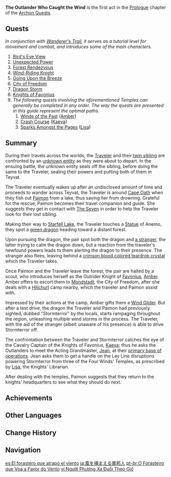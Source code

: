 {{Act Infobox
|image          = Story Card Prologue Act I.png
|type           = Archon
|chapter        = Prologue
|act            = I
|region         = Mondstadt
|next           = For a Tomorrow Without Tears
|archonQuestReq = [[Wanderer's Trail]]
}}
'''The Outlander Who Caught the Wind''' is the first act in the [[Prologue]] chapter of the [[Archon Quests]].

==Quests==
''In conjunction with [[Wanderer's Trail]], it serves as a tutorial level for movement and combat, and introduces some of the main characters.''
#[[Bird's Eye View]]
#[[Unexpected Power]]
#[[Forest Rendezvous]]
#[[Wind-Riding Knight]]
#[[Going Upon the Breeze]]
#[[City of Freedom]]
#[[Dragon Storm]]
#[[Knights of Favonius (Quest)|Knights of Favonius]]
#''The following quests involving the aforementioned Temples can generally be completed in any order. The way the quests are presented in this guide represent the optimal paths.''
##[[Winds of the Past]] ([[Amber]])
##[[Crash Course]] ([[Kaeya]])
##[[Sparks Amongst the Pages]] ([[Lisa]])

==Summary==
During their travels across the worlds, the [[Traveler]] and their [[Traveler's Sibling|twin sibling]] are confronted by an [[Unknown God|unknown entity]] as they were about to depart. In the ensuing battle, the unknown entity seals off the sibling, before doing the same to the Traveler, sealing their powers and putting both of them in Teyvat.

The Traveler eventually wakes up after an undisclosed amount of time and proceeds to wander across Teyvat, the Traveler is around [[Cape Oath]] when they fish out [[Paimon]] from a lake, thus saving her from drowning. Grateful for the rescue, Paimon becomes their travel companion and guide. She suggests they get in contact with [[Archons|The Seven]] in order to help the Traveler look for their lost sibling.

Making their way to [[Starfell Lake]], the Traveler touches a [[Statue of The Seven|Statue]] of Anemo, they spot a [[Dvalin|green dragon]] heading toward a distant forest.

Upon pursuing the dragon, the pair spot both the dragon and [[Venti|a stranger]], the latter trying to calm the dragon down, but a reaction from the traveler's newfound powers leads to them alerting the dragon to their presence. The stranger also flees, leaving behind a [[Teardrop Crystal|crimson blood colored teardrop crystal]] which the Traveler takes.

Once Paimon and the Traveler leave the forest, the pair are halted by a scout, who introduces herself as the Outrider Knight of [[Knights of Favonius|Favonius]], [[Amber]]. Amber offers to escort them to [[Mondstadt]], the City of Freedom, after she deals with a [[Hilichurls|Hilichurl]] camp nearby, which the traveler and Paimon assist with.

Impressed by their actions at the camp, Amber gifts them a [[Wind Glider]]. But after a test drive, the dragon the Traveler and Paimon had previously sighted, dubbed "Stormterror" by the locals, starts rampaging throughout the region, unleashing multiple wind storms in the process. The Traveler, with the aid of the stranger (albeit unaware of his presence) is able to drive Stormterror off.

The confrontation between the Traveler and Stormterror catches the eye of the Cavalry Captain of the Knights of Favonius, [[Kaeya]]; thus he asks the Outlanders to meet the Acting Grandmaster, [[Jean]], at their [[Knights of Favonius Headquarters|primary base of operations]]. Jean asks them to get a handle on the Ley Line disruptions powering Stormterror from three of the Four Winds' Temples, as prescribed by [[Lisa]], the Knights' Librarian.

After dealing with the temples, Paimon suggests that they return to the knights' headquarters to see what they should do next.

==Achievements==
{{Achievement Topic Table|quest=The Outlander Who Caught the Wind}}

==Other Languages==
{{Other Languages
|en      = The Outlander Who Caught the Wind
|zhs     = 捕风的异乡人
|zhs_rm  = Bǔfēng de Yìxiāngrén
|zht     = 捕風的異鄉人
|zht_rm  = Bǔfēng de Yìxiāngrén
|zh_tl   = The Foreigner Who Catches the Wind
|ja      = 風を捕まえる異邦人
|ja_rm   = Kaze wo Tsukamaeru Ihoujin{{Assumed}}
|ja_tl   = The Foreigner Who Catches the Wind
|ko      = 바람 잡는 {{tt|이방인|異邦人}}
|ko_rm   = Baram Japneun Ibang'in
|ko_tl   = The Foreigner Who Catches the Wind
|es      = El forastero que atrapó el viento
|es_tl   = The Foreigner Who Caught the Wind
|fr      = Le Voyageur qui attrapa le vent
|fr_tl   = The Traveler Who Caught the Wind
|ru      = Чужеземец, поймавший ветер
|ru_tl   = The Foreigner Who Caught the Wind
|th      = คนแปลกหน้าผู้มากับสายลม
|th_rm   = Khon plaek na phu ma kap sailom
|th_tl   = The Stranger Coming With the Wind
|vi      = Người phương xa đuổi theo gió
|vi_tl   = The Foreigner Chasing the Wind
|de      = Der Fremde, der den Wind fing
|de_tl   = The Foreigner Who Caught the Wind
|id      = Pengembara yang Menangkap Angin
|id_tl   = The Traveler Who Caught the Wind
|pt      = O Forasteiro que Voa a Favor do Vento
|pt_tl   = The Outlander Who Flies in Favor of the Wind
}}

==Change History==
{{Change History|1.0}}

==Navigation==
{{Archon Quest Navbox|chapter=Prologue}}

[[es:El forastero que atrapó el viento]]
[[ja:風を捕まえる異邦人]]
[[pt-br:O Forasteiro que Voa a Favor do Vento]]
[[vi:Người Phương Xa Đuổi Theo Gió]]